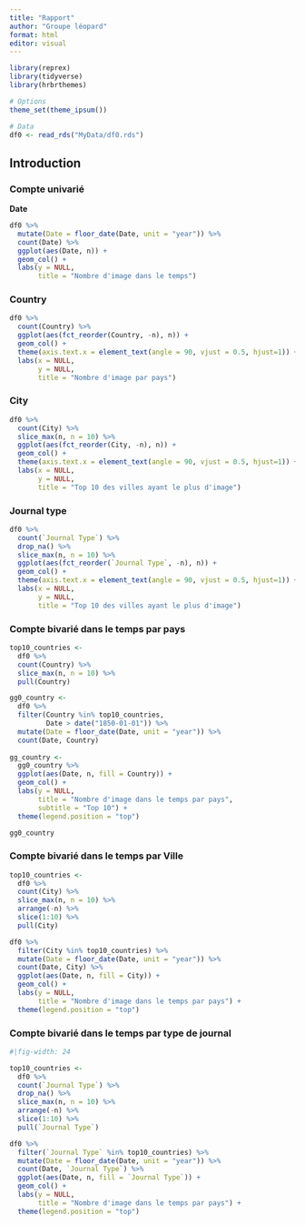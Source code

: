 ```yaml
---
title: "Rapport"
author: "Groupe léopard"
format: html
editor: visual
---
```


```r
library(reprex)
library(tidyverse)
library(hrbrthemes)

# Options
theme_set(theme_ipsum())

# Data
df0 <- read_rds("MyData/df0.rds")
```

## Introduction

### Compte univarié

**Date**

```r
df0 %>% 
  mutate(Date = floor_date(Date, unit = "year")) %>% 
  count(Date) %>% 
  ggplot(aes(Date, n)) +
  geom_col() +
  labs(y = NULL,
       title = "Nombre d'image dans le temps")
```

### Country

```r
df0 %>% 
  count(Country) %>% 
  ggplot(aes(fct_reorder(Country, -n), n)) +
  geom_col() +
  theme(axis.text.x = element_text(angle = 90, vjust = 0.5, hjust=1)) +
  labs(x = NULL,
       y = NULL,
       title = "Nombre d'image par pays")
```

### City

```r
df0 %>% 
  count(City) %>%
  slice_max(n, n = 10) %>% 
  ggplot(aes(fct_reorder(City, -n), n)) +
  geom_col() +
  theme(axis.text.x = element_text(angle = 90, vjust = 0.5, hjust=1)) +
  labs(x = NULL,
       y = NULL,
       title = "Top 10 des villes ayant le plus d'image")
```

### Journal type

```r
df0 %>% 
  count(`Journal Type`) %>%
  drop_na() %>% 
  slice_max(n, n = 10) %>% 
  ggplot(aes(fct_reorder(`Journal Type`, -n), n)) +
  geom_col() +
  theme(axis.text.x = element_text(angle = 90, vjust = 0.5, hjust=1)) +
  labs(x = NULL,
       y = NULL,
       title = "Top 10 des villes ayant le plus d'image")
```

### Compte bivarié dans le temps par pays

```r
top10_countries <- 
  df0 %>% 
  count(Country) %>% 
  slice_max(n, n = 10) %>% 
  pull(Country)

gg0_country <- 
  df0 %>% 
  filter(Country %in% top10_countries,
         Date > date("1850-01-01")) %>% 
  mutate(Date = floor_date(Date, unit = "year")) %>% 
  count(Date, Country)
  
gg_country <- 
  gg0_country %>% 
  ggplot(aes(Date, n, fill = Country)) +
  geom_col() +
  labs(y = NULL,
       title = "Nombre d'image dans le temps par pays",
       subtitle = "Top 10") +
  theme(legend.position = "top")

gg0_country
```

### Compte bivarié dans le temps par Ville

```r
top10_countries <- 
  df0 %>% 
  count(City) %>% 
  slice_max(n, n = 10) %>% 
  arrange(-n) %>% 
  slice(1:10) %>% 
  pull(City)

df0 %>% 
  filter(City %in% top10_countries) %>% 
  mutate(Date = floor_date(Date, unit = "year")) %>% 
  count(Date, City) %>% 
  ggplot(aes(Date, n, fill = City)) +
  geom_col() +
  labs(y = NULL,
       title = "Nombre d'image dans le temps par pays") +
  theme(legend.position = "top")
```

### Compte bivarié dans le temps par type de journal

```r
#|fig-width: 24

top10_countries <- 
  df0 %>% 
  count(`Journal Type`) %>% 
  drop_na() %>% 
  slice_max(n, n = 10) %>% 
  arrange(-n) %>% 
  slice(1:10) %>% 
  pull(`Journal Type`)

df0 %>% 
  filter(`Journal Type` %in% top10_countries) %>% 
  mutate(Date = floor_date(Date, unit = "year")) %>% 
  count(Date, `Journal Type`) %>% 
  ggplot(aes(Date, n, fill = `Journal Type`)) +
  geom_col() +
  labs(y = NULL,
       title = "Nombre d'image dans le temps par pays") +
  theme(legend.position = "top")
```

